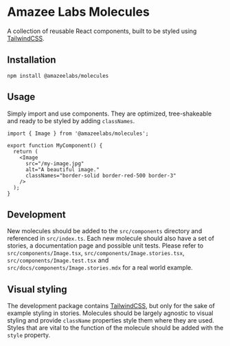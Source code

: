 
<Meta title="Introduction" />

# Amazee Labs Molecules

A collection of reusable React components, built to be styled using
[TailwindCSS].

## Installation

```shell
npm install @amazeelabs/molecules
```

## Usage

Simply import and use components. They are optimized, tree-shakeable and ready
to be styled by adding `classNames`.

```tsx
import { Image } from '@amazeelabs/molecules';

export function MyComponent() {
  return (
    <Image
      src="/my-image.jpg"
      alt="A beautiful image."
      classNames="border-solid border-red-500 border-3"
    />
  );
}
```

## Development

New molecules should be added to the `src/components` directory and referenced
in `src/index.ts`. Each new molecule should also have a set of stories, a
documentation page and possible unit tests. Please refer to
`src/components/Image.tsx`, `src/components/Image.stories.tsx`,
`src/components/Image.test.tsx` and `src/docs/components/Image.stories.mdx` for
a real world example.

## Visual styling

The development package contains [TailwindCSS], but only for the sake of example
styling in stories. Molecules should be largely agnostic to visual styling and
provide `className` properties style them where they are used. Styles that are
vital to the function of the molecule should be added with the `style` property.

[tailwindcss]: https://tailwindcss.com
